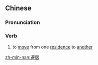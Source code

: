 {{also|迁居}}
==Chinese==
{{zh-forms|s=迁居}}

===Pronunciation===
{{zh-pron
|m=qiānjū
|c=cin1 geoi1
|mn=chhian-ki/chhian-ku
|cat=v
}}

===Verb===
{{zh-verb}}

# to [[move]] from one [[residence]] to [[another]]

[[zh-min-nan:遷居]]